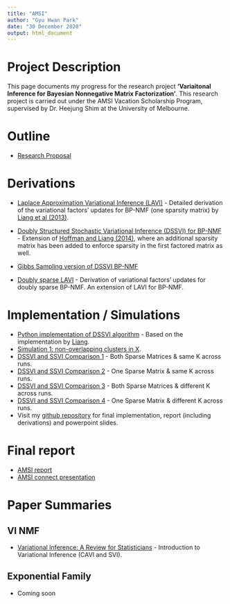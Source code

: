 ```yaml
---
title: "AMSI"
author: "Gyu Hwan Park"
date: "30 December 2020"
output: html_document
---
```


# Project Description

This page documents my progress for the research project **'Variaitonal Inference for Bayesian Nonnegative Matrix Factorization'**. This research project is carried out under the AMSI Vacation Scholarship Program, supervised by Dr. Heejung Shim at the University of Melbourne.

# Outline

* [Research Proposal](assets/VI_proposal.pdf)


# Derivations

* [Laplace Approximation Variational Inference (LAVI)](assets/LAVI_BP-NMF.pdf) - Detailed derivation of the variational factors' updates for BP-NMF (one sparsity matrix) by [Liang et al (2013)](https://www.semanticscholar.org/paper/Beta-Process-Sparse-Nonnegative-Matrix-for-Music-Liang-Hoffman/9ca3a99a33d3275837488e7558cb93bb387ea9cf).

* [Doubly Structured Stochastic Variational Inference (DSSVI) for BP-NMF](assets/DSSVI.pdf) - Extension of [Hoffman and Liang (2014)](https://arxiv.org/abs/1411.1804), where an additional sparsity matrix has been added to enforce sparsity in the first factored matrix as well.

* [Gibbs Sampling version of DSSVI BP-NMF](assets/gibbs_DSSVI.pdf)

* [Doubly sparse LAVI](assets/doubly_sparse_LAVI.pdf) - Derivation of variational factors' updates for doubly sparse BP-NMF. An extension of LAVI for BP-NMF.

# Implementation / Simulations

* [Python implementation of DSSVI algorithm](assets/dssvi_fn.py) - Based on the implementation by [Liang](https://github.com/dawenl/bp_nmf/tree/master/code/ssmf).
* [Simulation 1: non-overlapping clusters in X](assets/01_19_sim_check_real.pdf).
* [DSSVI and SSVI Comparison 1](assets/dssvi_ssvi_both sparse_sameK.html) - Both Sparse Matrices & same K across runs.
* [DSSVI and SSVI Comparison 2](assets/dssvi_ssvi_one sparse_sameK.html) - One Sparse Matrix & same K across runs.
* [DSSVI and SSVI Comparison 3](assets/dssvi_ssvi_both sparse_diffK.html) - Both Sparse Matrices & different K across runs.
* [DSSVI and SSVI Comparison 4](assets/dssvi_ssvi_one sparse_diffK.html) - One Sparse Matrix & different K across runs.
* Visit my [github repository](https://github.com/rbghks0126/DS-NMF-with-SSVI) for final implementation, report (including derivations) and powerpoint slides.

# Final report
* [AMSI report](assets/final_report.pdf)
* [AMSI connect presentation](assets/amsi_connect_presentation.pdf)


# Paper Summaries

## VI NMF

* [Variational Inference: A Review for Statisticians](vi_review_summary.html) - Introduction to Variational Inference (CAVI and SVI).


## Exponential Family

* Coming soon